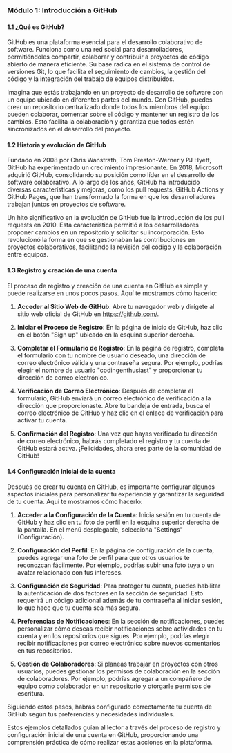 ### Módulo 1: Introducción a GitHub

#### 1.1 ¿Qué es GitHub?

GitHub es una plataforma esencial para el desarrollo colaborativo de software. Funciona como una red social para desarrolladores, permitiéndoles compartir, colaborar y contribuir a proyectos de código abierto de manera eficiente. Su base radica en el sistema de control de versiones Git, lo que facilita el seguimiento de cambios, la gestión del código y la integración del trabajo de equipos distribuidos.

Imagina que estás trabajando en un proyecto de desarrollo de software con un equipo ubicado en diferentes partes del mundo. Con GitHub, puedes crear un repositorio centralizado donde todos los miembros del equipo pueden colaborar, comentar sobre el código y mantener un registro de los cambios. Esto facilita la colaboración y garantiza que todos estén sincronizados en el desarrollo del proyecto.

#### 1.2 Historia y evolución de GitHub

Fundado en 2008 por Chris Wanstrath, Tom Preston-Werner y PJ Hyett, GitHub ha experimentado un crecimiento impresionante. En 2018, Microsoft adquirió GitHub, consolidando su posición como líder en el desarrollo de software colaborativo. A lo largo de los años, GitHub ha introducido diversas características y mejoras, como los pull requests, GitHub Actions y GitHub Pages, que han transformado la forma en que los desarrolladores trabajan juntos en proyectos de software.

Un hito significativo en la evolución de GitHub fue la introducción de los pull requests en 2010. Esta característica permitió a los desarrolladores proponer cambios en un repositorio y solicitar su incorporación. Esto revolucionó la forma en que se gestionaban las contribuciones en proyectos colaborativos, facilitando la revisión del código y la colaboración entre equipos.

#### 1.3 Registro y creación de una cuenta

El proceso de registro y creación de una cuenta en GitHub es simple y puede realizarse en unos pocos pasos. Aquí te mostramos cómo hacerlo:

1. **Acceder al Sitio Web de GitHub**: Abre tu navegador web y dirígete al sitio web oficial de GitHub en https://github.com/.

2. **Iniciar el Proceso de Registro**: En la página de inicio de GitHub, haz clic en el botón "Sign up" ubicado en la esquina superior derecha.

3. **Completar el Formulario de Registro**: En la página de registro, completa el formulario con tu nombre de usuario deseado, una dirección de correo electrónico válida y una contraseña segura. Por ejemplo, podrías elegir el nombre de usuario "codingenthusiast" y proporcionar tu dirección de correo electrónico.

4. **Verificación de Correo Electrónico**: Después de completar el formulario, GitHub enviará un correo electrónico de verificación a la dirección que proporcionaste. Abre tu bandeja de entrada, busca el correo electrónico de GitHub y haz clic en el enlace de verificación para activar tu cuenta.

5. **Confirmación del Registro**: Una vez que hayas verificado tu dirección de correo electrónico, habrás completado el registro y tu cuenta de GitHub estará activa. ¡Felicidades, ahora eres parte de la comunidad de GitHub!

#### 1.4 Configuración inicial de la cuenta

Después de crear tu cuenta en GitHub, es importante configurar algunos aspectos iniciales para personalizar tu experiencia y garantizar la seguridad de tu cuenta. Aquí te mostramos cómo hacerlo:

1. **Acceder a la Configuración de la Cuenta**: Inicia sesión en tu cuenta de GitHub y haz clic en tu foto de perfil en la esquina superior derecha de la pantalla. En el menú desplegable, selecciona "Settings" (Configuración).

2. **Configuración del Perfil**: En la página de configuración de la cuenta, puedes agregar una foto de perfil para que otros usuarios te reconozcan fácilmente. Por ejemplo, podrías subir una foto tuya o un avatar relacionado con tus intereses.

3. **Configuración de Seguridad**: Para proteger tu cuenta, puedes habilitar la autenticación de dos factores en la sección de seguridad. Esto requerirá un código adicional además de tu contraseña al iniciar sesión, lo que hace que tu cuenta sea más segura.

4. **Preferencias de Notificaciones**: En la sección de notificaciones, puedes personalizar cómo deseas recibir notificaciones sobre actividades en tu cuenta y en los repositorios que sigues. Por ejemplo, podrías elegir recibir notificaciones por correo electrónico sobre nuevos comentarios en tus repositorios.

5. **Gestión de Colaboradores**: Si planeas trabajar en proyectos con otros usuarios, puedes gestionar los permisos de colaboración en la sección de colaboradores. Por ejemplo, podrías agregar a un compañero de equipo como colaborador en un repositorio y otorgarle permisos de escritura.

Siguiendo estos pasos, habrás configurado correctamente tu cuenta de GitHub según tus preferencias y necesidades individuales.

Estos ejemplos detallados guían al lector a través del proceso de registro y configuración inicial de una cuenta en GitHub, proporcionando una comprensión práctica de cómo realizar estas acciones en la plataforma.